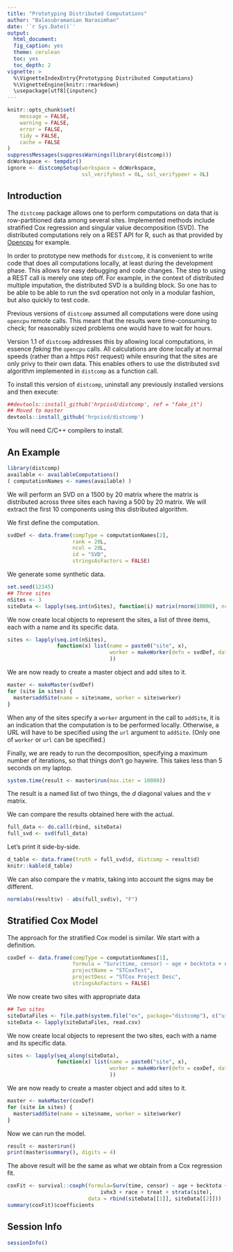 ```yaml
---
title: "Prototyping Distributed Computations"
author: "Balasubramanian Narasimhan"
date: '`r Sys.Date()`'
output:
  html_document:
  fig_caption: yes
  theme: cerulean
  toc: yes
  toc_depth: 2
vignette: >
  %\VignetteIndexEntry{Prototyping Distributed Computations}
  %\VignetteEngine{knitr::rmarkdown}
  \usepackage[utf8]{inputenc}
---
```


```r
knitr::opts_chunk$set(
    message = FALSE,
    warning = FALSE,
    error = FALSE,
    tidy = FALSE,
    cache = FALSE
)
suppressMessages(suppressWarnings(library(distcomp)))
dcWorkspace <- tempdir()
ignore <- distcompSetup(workspace = dcWorkspace,
                        ssl_verifyhost = 0L, ssl_verifypeer = 0L)
```

## Introduction

The `distcomp` package allows one to perform computations on data that
is row-partitioned data among several sites. Implemented methods
include stratified Cox regression and singular value decomposition
(SVD).  The distributed computations rely on a REST API for R, such as
that provided by [Opencpu](https://www.opencpu.org) for example.

In order to prototype new methods for `distcomp`, it is convenient to
write code that does all computations locally, at least during the
development phase. This allows for easy debugging and code
changes. The step to using a REST call is merely one step off.  For
example, in the context of distributed multiple imputation, the
distributed SVD is a building block. So one has to be able to be able
to run the svd operation not only in a modular fashion, but also
quickly to test code.  

Previous versions of `distcomp` assumed all computations were done
using `opencpu` remote calls. This meant that the results were
time-consuming to check; for reasonably sized problems one would have
to wait for hours.

Version 1.1 of `distcomp` addresses this by allowing local
computations, in essence _faking_ the `opencpu` calls. All
calculations are done locally at normal speeds (rather than a https
`POST` request) while ensuring that the sites are only privy to their
own data.  This enables others to use the distributed svd algorithm
implemented in `distcomp` as a function call. 

To install this version of `distcomp`, uninstall any previously
installed versions and then execute:

```r
##devtools::install_github('hrpcisd/distcomp', ref = "fake_it")
## Moved to master
devtools::install_github('hrpcisd/distcomp')
```

You will need C/C++ compilers to install. 

## An Example

```r
library(distcomp)
available <- availableComputations()
( computationNames <- names(available) )
```

We will perform an SVD on a 1500 by 20 matrix where the matrix is
distributed across three sites each having a 500 by 20 matrix.  We will
extract the first 10 components using this distributed algorithm.

We first define the computation.

```r
svdDef <- data.frame(compType = computationNames[2],
                     rank = 20L,
                     ncol = 20L,
                     id = "SVD",
                     stringsAsFactors = FALSE)
```

We generate some synthetic data.

```r
set.seed(12345)
## Three sites
nSites <- 3
siteData <- lapply(seq.int(nSites), function(i) matrix(rnorm(10000), ncol=20))
```

We now create local objects to represent the sites, a list of three
items, each with a name and its specific data.

```r
sites <- lapply(seq.int(nSites),
                function(x) list(name = paste0("site", x),
                                 worker = makeWorker(defn = svdDef, data = siteData[[x]])
                                 ))
```

We are now ready to create a master object and add sites to it.

```r
master <- makeMaster(svdDef)
for (site in sites) {
  master$addSite(name = site$name, worker = site$worker)
}
```

When any of the sites specify a `worker` argument in the call to
`addSite`, it is an indication that the computation is to be performed
locally. Otherwise, a URL will have to be specified using the `url`
argument to `addSite`. (Only one of `worker` or `url` can be
specified.) 

Finally, we are ready to run the decomposition, specifying a maximum
number of iterations, so that things don't go haywire.  This takes
less than 5 seconds on my laptop. 

```r
system.time(result <- master$run(max.iter = 10000))
```

The result is a named list of two things, the $d$ diagonal values and the
$v$ matrix.

We can compare the results obtained here with the actual.

```r
full_data <- do.call(rbind, siteData)
full_svd <- svd(full_data)
```

Let's print it side-by-side.

```r
d_table <- data.frame(truth = full_svd$d, distcomp = result$d)
knitr::kable(d_table)
```

We can also compare the $v$ matrix, taking into account the signs may
be different.

```r
norm(abs(result$v) - abs(full_svd$v), "F")
```

## Stratified Cox Model

The approach for the stratified Cox model is similar. We start with a definition.

```r
coxDef <- data.frame(compType = computationNames[1],
                     formula = "Surv(time, censor) ~ age + becktota + ndrugfp1 + ndrugfp2 + ivhx3 + race + treat",
                     projectName = "STCoxTest",
                     projectDesc = "STCox Project Desc",
                     stringsAsFactors = FALSE)
```

We now create two sites with appropriate data

```r
## Two sites
siteDataFiles <- file.path(system.file("ex", package="distcomp"), c("uis-site1.csv", "uis-site2.csv"))
siteData <- lapply(siteDataFiles, read.csv)
```

We now create local objects to represent the two sites, each with a
name and its specific data.

```r
sites <- lapply(seq_along(siteData),
                function(x) list(name = paste0("site", x),
                                 worker = makeWorker(defn = coxDef, data = siteData[[x]])
                                 ))
```

We are now ready to create a master object and add sites to it.

```r
master <- makeMaster(coxDef)
for (site in sites) {
  master$addSite(name = site$name, worker = site$worker)
}
```

Now we can run the model.

```r
result <- master$run()
print(master$summary(), digits = 4)
```

The above result will be the same as what we obtain from a Cox
regression fit. 

```r
coxFit <- survival::coxph(formula=Surv(time, censor) ~ age + becktota + ndrugfp1 + ndrugfp2 +
                              ivhx3 + race + treat + strata(site),
                          data = rbind(siteData[[1]], siteData[[2]]))
summary(coxFit)$coefficients
```

## Session Info

```r
sessionInfo()
```
